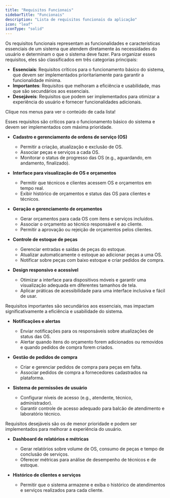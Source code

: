 ```yaml
---
title: "Requisitos Funcionais"
sidebarTitle: "Funcionais"
description: "Lista de requisitos funcionais da aplicação"
icon: "leaf"
iconType: "solid"
---
```


Os requisitos funcionais representam as funcionalidades e características essenciais de um sistema que atendem diretamente às necessidades do usuário e determinam o que o sistema deve fazer. Para organizar esses requisitos, eles são classificados em três categorias principais:

-   **Essenciais**: Requisitos críticos para o funcionamento básico do sistema, que devem ser implementados prioritariamente para garantir a funcionalidade mínima.
-   **Importantes**: Requisitos que melhoram a eficiência e usabilidade, mas que são secundários aos essenciais.
-   **Desejáveis**: Requisitos que podem ser implementados para otimizar a experiência do usuário e fornecer funcionalidades adicionais.

<Info>Clique nos menus para ver o conteúdo de cada lista!</Info>

<AccordionGroup>

<Accordion title="Requisitos Essenciais" icon='circle-1' iconType='duotone'>
Esses requisitos são críticos para o funcionamento básico do sistema e devem ser implementados com máxima prioridade.

-   **Cadastro e gerenciamento de ordens de serviço (OS)**

    -   Permitir a criação, atualização e exclusão de OS.
    -   Associar peças e serviços a cada OS.
    -   Monitorar o status de progresso das OS (e.g., aguardando, em andamento, finalizado).

-   **Interface para visualização de OS e orçamentos**

    -   Permitir que técnicos e clientes acessem OS e orçamentos em tempo real.
    -   Exibir histórico de orçamentos e status das OS para clientes e técnicos.

-   **Geração e gerenciamento de orçamentos**

    -   Gerar orçamentos para cada OS com itens e serviços incluídos.
    -   Associar o orçamento ao técnico responsável e ao cliente.
    -   Permitir a aprovação ou rejeição de orçamentos pelos clientes.

-   **Controle de estoque de peças**

    -   Gerenciar entradas e saídas de peças do estoque.
    -   Atualizar automaticamente o estoque ao adicionar peças a uma OS.
    -   Notificar sobre peças com baixo estoque e criar pedidos de compra.

-   **Design responsivo e acessível**
    -   Otimizar a interface para dispositivos móveis e garantir uma visualização adequada em diferentes tamanhos de tela.
    -   Aplicar práticas de acessibilidade para uma interface inclusiva e fácil de usar.

</Accordion>

<Accordion title="Requisitos Importantes" icon='circle-2' iconType='duotone'>
Requisitos importantes são secundários aos essenciais, mas impactam significativamente a eficiência e usabilidade do sistema.

-   **Notificações e alertas**

    -   Enviar notificações para os responsáveis sobre atualizações de status das OS.
    -   Alertar quando itens do orçamento forem adicionados ou removidos e quando pedidos de compra forem criados.

-   **Gestão de pedidos de compra**

    -   Criar e gerenciar pedidos de compra para peças em falta.
    -   Associar pedidos de compra a fornecedores cadastrados na plataforma.

-   **Sistema de permissões de usuário**
    -   Configurar níveis de acesso (e.g., atendente, técnico, administrador).
    -   Garantir controle de acesso adequado para balcão de atendimento e laboratório técnico.

</Accordion>

<Accordion title="Requisitos Desejáveis" icon='circle-3' iconType='duotone'>
Requisitos desejáveis são os de menor prioridade e podem ser implementados para melhorar a experiência do usuário.

-   **Dashboard de relatórios e métricas**

    -   Gerar relatórios sobre volume de OS, consumo de peças e tempo de conclusão de serviços.
    -   Oferecer métricas para análise de desempenho de técnicos e de estoque.

-   **Histórico de clientes e serviços**
    -   Permitir que o sistema armazene e exiba o histórico de atendimentos e serviços realizados para cada cliente.

</Accordion>

</AccordionGroup>
